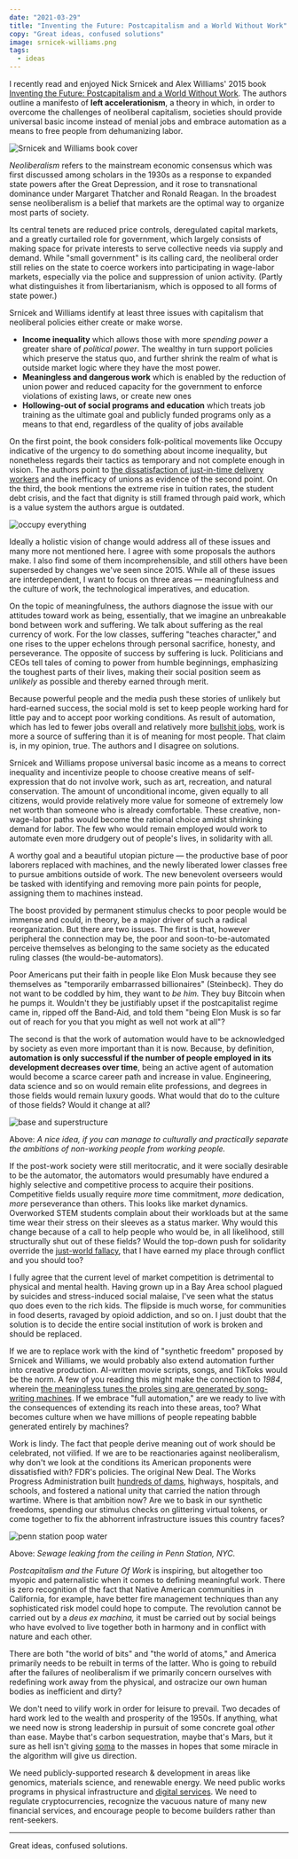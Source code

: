 ```yaml
---
date: "2021-03-29"
title: "Inventing the Future: Postcapitalism and a World Without Work"
copy: "Great ideas, confused solutions"
image: srnicek-williams.png
tags:
  - ideas
---
```


I recently read and enjoyed Nick Srnicek and Alex Williams' 2015 book [Inventing the Future: Postcapitalism and a World Without Work](https://www.versobooks.com/books/2315-inventing-the-future). The authors outline a manifesto of **left accelerationism**, a theory in which, in order to overcome the challenges of neoliberal capitalism, societies should provide universal basic income instead of menial jobs and embrace automation as a means to free people from dehumanizing labor.

![Srnicek and Williams book cover](srnicek-williams.png)

*Neoliberalism* refers to the mainstream economic consensus which was first discussed among scholars in the 1930s as a response to expanded state powers after the Great Depression, and it rose to transnational dominance under Margaret Thatcher and Ronald Reagan. In the broadest sense neoliberalism is a belief that markets are the optimal way to organize most parts of society.

Its central tenets are reduced price controls, deregulated capital markets, and a greatly curtailed role for government, which largely consists of making space for private interests to serve collective needs via supply and demand. While "small government" is its calling card, the neoliberal order still relies on the state to coerce workers into participating in wage-labor markets, especially via the police and suppression of union activity. (Partly what distinguishes it from libertarianism, which is opposed to all forms of state power.)

Srnicek and Williams identify at least three issues with capitalism that neoliberal policies either create or make worse.

- **Income inequality** which allows those with more *spending power* a greater share of *political power*. The wealthy in turn support policies which preserve the status quo, and further shrink the realm of what is outside market logic where they have the most power.
- **Meaningless and dangerous work** which is enabled by the reduction of union power and reduced capacity for the government to enforce violations of existing laws, or create new ones
- **Hollowing-out of social programs and education** which treats job training as the ultimate goal and publicly funded programs only as a means to that end, regardless of the quality of jobs available

On the first point, the book considers folk-political movements like Occupy indicative of the urgency to do something about income inequality, but nonetheless regards their tactics as temporary and not complete enough in vision. The authors point to [the dissatisfaction of just-in-time delivery workers](https://www.washingtonpost.com/business/2021/03/25/amazon-urine-bottle-twitter/) and the inefficacy of unions as evidence of the second point. On the third, the book mentions the extreme rise in tuition rates, the student debt crisis, and the fact that dignity is still framed through paid work, which is a value system the authors argue is outdated.

![occupy everything](occupy-everything.jpeg)

Ideally a holistic vision of change would address all of these issues and many more not mentioned here. I agree with some proposals the authors make. I also find some of them incomprehensible, and still others have been superseded by changes we've seen since 2015. While all of these issues are interdependent, I want to focus on three areas — meaningfulness and the culture of work, the technological imperatives, and education.

On the topic of meaningfulness, the authors diagnose the issue with our attitudes toward work as being, essentially, that we imagine an unbreakable bond between work and suffering. We talk about suffering as the real currency of work. For the low classes, suffering "teaches character," and one rises to the upper echelons through personal sacrifice, honesty, and perseverance. The opposite of success by suffering is luck. Politicians and CEOs tell tales of coming to power from humble beginnings, emphasizing the toughest parts of their lives, making their social position seem as *unlikely* as possible and thereby earned through merit.

Because powerful people and the media push these stories of unlikely but hard-earned success, the social mold is set to keep people working hard for little pay and to accept poor working conditions. As result of automation, which has led to fewer jobs overall and relatively more [bullshit jobs](https://en.wikipedia.org/wiki/Bullshit_Jobs), work is more a source of suffering than it is of meaning for most people. That claim is, in my opinion, true. The authors and I disagree on solutions.

Srnicek and Williams propose universal basic income as a means to correct inequality and incentivize people to choose creative means of self-expression that do not involve work, such as art, recreation, and natural conservation. The amount of unconditional income, given equally to all citizens, would provide relatively more value for someone of extremely low net worth than someone who is already comfortable. These creative, non-wage-labor paths would become the rational choice amidst shrinking demand for labor. The few who would remain employed would work to automate even more drudgery out of people's lives, in solidarity with all.

A worthy goal and a beautiful utopian picture — the productive base of poor laborers replaced with machines, and the newly liberated lower classes free to pursue ambitions outside of work. The new benevolent overseers would be tasked with identifying and removing more pain points for people, assigning them to machines instead.

The boost provided by permanent stimulus checks to poor people would be immense and could, in theory, be a major driver of such a radical reorganization. But there are two issues. The first is that, however peripheral the connection may be, the poor and soon-to-be-automated perceive themselves as belonging to the same society as the educated ruling classes (the would-be-automators).

Poor Americans put their faith in people like Elon Musk because they see themselves as "temporarily embarrassed billionaires" (Steinbeck). They do not want to be coddled by him, they want to *be him.* They buy Bitcoin when he pumps it. Wouldn't they be justifiably upset if the postcapitalist regime came in, ripped off the Band-Aid, and told them "being Elon Musk is so far out of reach for you that you might as well not work at all"?

The second is that the work of automation would have to be acknowledged by society as even more important than it is now. Because, by definition, **automation is only successful if the number of people employed in its development decreases over time**, being an active agent of automation would become a scarce career path and increase in value. Engineering, data science and so on would remain elite professions, and degrees in those fields would remain luxury goods. What would that do to the culture of those fields? Would it change at all?

![base and superstructure](base-superstructure.jpg)

Above: *A nice idea, if you can manage to culturally and practically separate the ambitions of non-working people from working people.*

If the post-work society were still meritocratic, and it were socially desirable to be the automator, the automators would presumably have endured a highly selective and competitive process to acquire their positions. Competitive fields usually require *more* time commitment, *more* dedication, *more* perseverance than others. This looks like market dynamics. Overworked STEM students complain about their workloads but at the same time wear their stress on their sleeves as a status marker. Why would this change because of a call to help people who would be, in all likelihood, still structurally shut out of these fields? Would the top-down push for solidarity override the [just-world fallacy](https://en.wikipedia.org/wiki/Just-world_hypothesis), that I have earned my place through conflict and you should too?

I fully agree that the current level of market competition is detrimental to physical and mental health. Having grown up in a Bay Area school plagued by suicides and stress-induced social malaise, I've seen what the status quo does even to the rich kids. The flipside is much worse, for communities in food deserts, ravaged by opioid addiction, and so on. I just doubt that the solution is to decide the entire social institution of work is broken and should be replaced.

If we are to replace work with the kind of "synthetic freedom" proposed by Srnicek and Williams, we would probably also extend automation further into creative production. AI-written movie scripts, songs, and TikToks would be the norm. A few of you reading this might make the connection to *1984*, wherein [the meaningless tunes the proles sing are generated by song-writing machines](https://en.wikipedia.org/wiki/Proles_(Nineteen_Eighty-Four)). If we embrace "full automation," are we ready to live with the consequences of extending its reach into these areas, too? What becomes culture when we have millions of people repeating babble generated entirely by machines?

Work is lindy. The fact that people derive meaning out of work should be celebrated, not vilified. If we are to be reactionaries against neoliberalism, why don't we look at the conditions its American proponents were dissatisfied with? FDR's policies. The original New Deal. The Works Progress Administration built [hundreds of dams](https://livingnewdeal.org/new-deal-categories/infrastructure/dams/), highways, hospitals, and schools, and fostered a national unity that carried the nation through wartime. Where is that ambition now? Are we to bask in our synthetic freedoms, spending our stimulus checks on glittering virtual tokens, or come together to fix the abhorrent infrastructure issues this country faces?

![penn station poop water](penn-station.png)

Above: *Sewage leaking from the ceiling in Penn Station, NYC.*

*Postcapitalism and the Future Of Work* is inspiring, but altogether too myopic and paternalistic when it comes to defining meaningful work. There is zero recognition of the fact that Native American communities in California, for example, have better fire management techniques than any sophisticated risk model could hope to compute. The revolution cannot be carried out by a *deus ex machina,* it must be carried out by social beings who have evolved to live together both in harmony and in conflict with nature and each other.

There are both "the world of bits" and "the world of atoms," and America primarily needs to be rebuilt in terms of the latter. Who is going to rebuild after the failures of neoliberalism if we primarily concern ourselves with redefining work away from the physical, and ostracize our own human bodies as inefficient and dirty?

We don't need to vilify work in order for leisure to prevail. Two decades of hard work led to the wealth and prosperity of the 1950s. If anything, what we need now is strong leadership in pursuit of some concrete goal *other* than ease. Maybe that's carbon sequestration, maybe that's Mars, but it sure as hell isn't giving [soma](https://en.wikipedia.org/wiki/Brave_New_World#Plot) to the masses in hopes that some miracle in the algorithm will give us direction.

We need publicly-supported research & development in areas like genomics, materials science, and renewable energy. We need public works programs in physical infrastructure and [digital services](https://www.usds.gov/). We need to regulate cryptocurrencies, recognize the vacuous nature of many new financial services, and encourage people to become builders rather than rent-seekers.

---

Great ideas, confused solutions.
